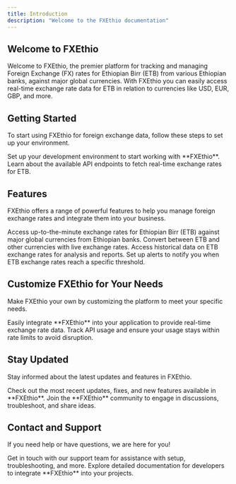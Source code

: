 ```yaml
---
title: Introduction
description: "Welcome to the FXEthio documentation"
---
```


## Welcome to FXEthio

Welcome to FXEthio, the premier platform for tracking and managing Foreign Exchange (FX) rates for Ethiopian Birr (ETB) from various Ethiopian banks, against major global currencies. With FXEthio you can easily access real-time exchange rate data for ETB in relation to currencies like USD, EUR, GBP, and more.

## Getting Started

To start using FXEthio for foreign exchange data, follow these steps to set up your environment.

<CardGroup cols={2}>
  <Card title="Set up" icon="pen-to-square" href="https://fxethio.com/docs/setup">
    Set up your development environment to start working with **FXEthio**.
  </Card>

  <Card title="Explore API Endpoints" icon="code" href="https://fxethio.com/docs/api">
    Learn about the available API endpoints to fetch real-time exchange rates for ETB.
  </Card>
</CardGroup>

## Features

FXEthio offers a range of powerful features to help you manage foreign exchange rates and integrate them into your business.

<CardGroup cols={2}>
  <Card title="Real-time Exchange Rates" icon="gauge-high" href="https://fxethio.com/docs/rates">
    Access up-to-the-minute exchange rates for Ethiopian Birr (ETB) against major global currencies from Ethiopian banks.
  </Card>

  <Card title="Currency Conversion" icon="rotate" href="https://fxethio.com/docs/convert">
    Convert between ETB and other currencies with live exchange rates.
  </Card>

  <Card title="Historical Data" icon="calendar" href="https://fxethio.com/docs/historical">
    Access historical data on ETB exchange rates for analysis and reports.
  </Card>

  <Card title="Rate Alerts" icon="bell" href="https://fxethio.com/docs/alerts">
    Set up alerts to notify you when ETB exchange rates reach a specific threshold.
  </Card>
</CardGroup>

## Customize FXEthio for Your Needs

Make FXEthio your own by customizing the platform to meet your specific needs.

<CardGroup cols={2}>
  <Card title="Integrate with Your Platform" icon="plug" href="https://fxethio.com/docs/integrations">
    Easily integrate **FXEthio** into your application to provide real-time exchange rate data.
  </Card>

  <Card title="Monitor Usage" icon="chart-line" href="https://fxethio.com/docs/usage">
    Track API usage and ensure your usage stays within rate limits to avoid disruption.
  </Card>
</CardGroup>

## Stay Updated

Stay informed about the latest updates and features in FXEthio.

<CardGroup cols={2}>
  <Card title="Release Notes" icon="notes" href="https://developer.fxethio.com/release-notes">
    Check out the most recent updates, fixes, and new features available in **FXEthio**.
  </Card>

  <Card title="Community Support" icon="users" href="https://fxethio.com/community">
    Join the **FXEthio** community to engage in discussions, troubleshoot, and share ideas.
  </Card>
</CardGroup>

## Contact and Support

If you need help or have questions, we are here for you!

<CardGroup cols={2}>
  <Card title="Contact Us" icon="envelope" href="https://fxethio.com/contact">
    Get in touch with our support team for assistance with setup, troubleshooting, and more.
  </Card>

  <Card title="Developer Documentation" icon="book" href="https://developer.fxethio.com/">
    Explore detailed documentation for developers to integrate **FXEthio** into your projects.
  </Card>
</CardGroup>
